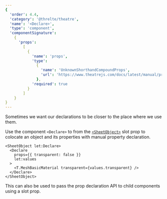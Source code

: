 ```yaml
---
{
  'order': 4.4,
  'category': '@threlte/theatre',
  'name': '<Declare>',
  'type': 'component',
  'componentSignature':
    {
      'props':
        [
          {
            'name': 'props',
            'type':
              {
                'name': 'UnknownShorthandCompoundProps',
                'url': 'https://www.theatrejs.com/docs/latest/manual/prop-types'
              },
            'required': true
          }
        ]
    }
}
---
```


Sometimes we want our declarations to be closer to the place where we use them. 

Use the component `<Declare>` to from the [`<SheetObject>`](./sheet-object) slot prop to colocate 
an object and its properties with manual property declaration.

```svelte
<SheetObject let:Declare>
  <Declare
    props={{ transparent: false }}
    let:values
  >
    <T.MeshBasicMaterial transparent={values.transparent} />
  </Declare>
</SheetObject>
```

<Tip type="tip">
  This can also be used to pass the prop declaration API to child components using a slot prop.
</Tip>
